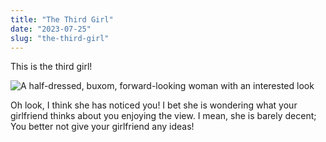 ```yaml
---
title: "The Third Girl"
date: "2023-07-25"
slug: "the-third-girl"
---
```


This is the third girl!

![A half-dressed, buxom, forward-looking woman with an interested look](../src/images/chikomoke-crop.png)

Oh look, I think she has noticed you!
I bet she is wondering what your girlfriend thinks about you enjoying the view.
I mean, she is barely decent; You better not give your girlfriend any ideas!